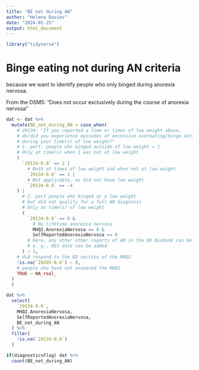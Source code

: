 ```yaml
---
title: "BE not during AN"
author: "Helena Davies"
date: "2024-01-25"
output: html_document
---
```



```r
library("tidyverse")
```

# Binge eating not during AN criteria

because we want to identify people who only binged during anorexia nervosa.

From the DSM5: "Does not occur exclusively during the course of anorexia nervosa"

```r
dat <- dat %>%
  mutate(BE_not_during_AN = case_when(
    # 29134: "If you reported a time or times of low weight above,
    # do/did you experience episodes of excessive overeating/binge eating
    # during your time(s) of low weight?"
    # 1. part: people who binged outside of low weight = 1
    # Only at time(s) when I was not at low weight
    (
      `29134-0.0` == 2 |
        # Both at times of low weight and when not at low weight
        `29134-0.0` == 1 |
        # Not applicable, as did not have low weight
        `29134-0.0` == -4
    ) |
      # 2. part people who binged at a low weight
      # but did not qualify for a full AN diagnosis
      # Only at time(s) of low weight
      (
        `29134-0.0` == 0 &
          # No lifetime anorexia nervosa
          MHQ2.AnorexiaNervosa == 0 &
          SelfReportedAnorexiaNervosa == 0
        # Here, any other other reports of AN in the UK Biobank can be added,
        # e. g., HES data can be added
      ) ~ 1,
    # did respond to the ED section of the MHQ2
    !is.na(`29205-0.0`) ~ 0,
    # people who have not answered the MHQ2
    TRUE ~ NA_real_
  )
  )
```


```r
dat %>%
  select(
    `29134-0.0`,
    MHQ2.AnorexiaNervosa,
    SelfReportedAnorexiaNervosa,
    BE_not_during_AN
  ) %>%
  filter(
    !is.na(`29134-0.0`)
  )
```


```r
if(diagnosticsFlag) dat %>%
  count(BE_not_during_AN)
```
